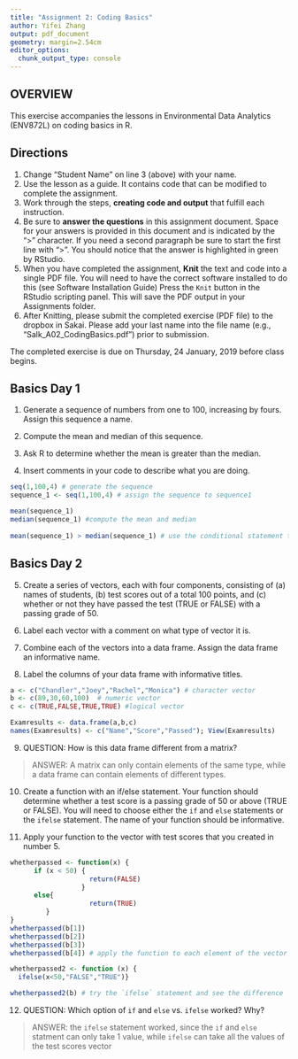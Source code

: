 ```yaml
---
title: "Assignment 2: Coding Basics"
author: Yifei Zhang
output: pdf_document
geometry: margin=2.54cm
editor_options: 
  chunk_output_type: console
---
```


## OVERVIEW

This exercise accompanies the lessons in Environmental Data Analytics (ENV872L) on coding basics in R. 

## Directions
1. Change "Student Name" on line 3 (above) with your name.
2. Use the lesson as a guide. It contains code that can be modified to complete the assignment.
3. Work through the steps, **creating code and output** that fulfill each instruction.
4. Be sure to **answer the questions** in this assignment document.
Space for your answers is provided in this document and is indicated by the ">" character.
If you need a second paragraph be sure to start the first line with ">".
You should notice that the answer is highlighted in green by RStudio. 
6. When you have completed the assignment, **Knit** the text and code into a single PDF file.
You will need to have the correct software installed to do this (see Software Installation Guide)
Press the `Knit` button in the RStudio scripting panel.
This will save the PDF output in your Assignments folder.
8. After Knitting, please submit the completed exercise (PDF file) to the dropbox in Sakai. Please add your last name into the file name (e.g., "Salk_A02_CodingBasics.pdf") prior to submission.

The completed exercise is due on Thursday, 24 January, 2019 before class begins.

## Basics Day 1

1. Generate a sequence of numbers from one to 100, increasing by fours. Assign this sequence a name. 

2. Compute the mean and median of this sequence. 

3. Ask R to determine whether the mean is greater than the median. 

4. Insert comments in your code to describe what you are doing.

```r

seq(1,100,4) # generate the sequence 
sequence_1 <- seq(1,100,4) # assign the sequence to sequence1

mean(sequence_1)
median(sequence_1) #compute the mean and median
 
mean(sequence_1) > median(sequence_1) # use the conditional statement to let R resturn whether it's true or false.

```

## Basics Day 2

5. Create a series of vectors, each with four components, consisting of (a) names of students, (b) test scores out of a total 100 points, and (c) whether or not they have passed the test (TRUE or FALSE) with a passing grade of 50.

6. Label each vector with a comment on what type of vector it is.

7. Combine each of the vectors into a data frame. Assign the data frame an informative name.

8. Label the columns of your data frame with informative titles.

```r

a <- c("Chandler","Joey","Rachel","Monica") # character vector
b <- c(89,30,60,100)  # numeric vector
c <- c(TRUE,FALSE,TRUE,TRUE) #logical vector

Examresults <- data.frame(a,b,c)
names(Examresults) <- c("Name","Score","Passed"); View(Examresults)

```

9. QUESTION: How is this data frame different from a matrix?

> ANSWER: A matrix can only contain elements of the same type, while a data frame can contain elements of different types.

10. Create a function with an if/else statement. Your function should determine whether a test score is a passing grade of 50 or above (TRUE or FALSE). You will need to choose either the `if` and `else` statements or the `ifelse` statement. The name of your function should be informative.

11. Apply your function to the vector with test scores that you created in number 5. 

```r

whetherpassed <- function(x) {
      if (x < 50) {
                    return(FALSE)
                  }
      else{
                    return(TRUE)
         }      
}
whetherpassed(b[1])
whetherpassed(b[2])
whetherpassed(b[3])
whetherpassed(b[4]) # apply the function to each element of the vector b (test scores)

whetherpassed2 <- function (x) {
  ifelse(x<50,"FALSE","TRUE")}

whetherpassed2(b) # try the `ifelse` statement and see the difference

```

12. QUESTION: Which option of `if` and `else` vs. `ifelse` worked? Why?

> ANSWER: the `ifelse` statement worked, since the `if` and `else` statment can only take 1 value, while `ifelse` can take all the values of the test scores vector 
